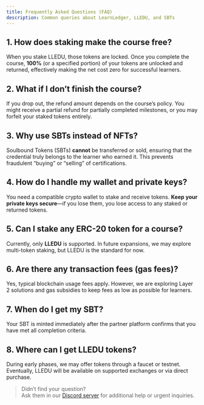 ```yaml
---
title: Frequently Asked Questions (FAQ)
description: Common queries about LearnLedger, LLEDU, and SBTs
---
```


## 1. How does staking make the course free?
When you stake LLEDU, those tokens are locked. Once you complete the course, **100%** (or a specified portion) of your tokens are unlocked and returned, effectively making the net cost zero for successful learners.

## 2. What if I don’t finish the course?
If you drop out, the refund amount depends on the course’s policy. You might receive a partial refund for partially completed milestones, or you may forfeit your staked tokens entirely.

## 3. Why use SBTs instead of NFTs?
Soulbound Tokens (SBTs) **cannot** be transferred or sold, ensuring that the credential truly belongs to the learner who earned it. This prevents fraudulent “buying” or “selling” of certifications.

## 4. How do I handle my wallet and private keys?
You need a compatible crypto wallet to stake and receive tokens. **Keep your private keys secure**—if you lose them, you lose access to any staked or returned tokens.

## 5. Can I stake any ERC-20 token for a course?
Currently, only **LLEDU** is supported. In future expansions, we may explore multi-token staking, but LLEDU is the standard for now.

## 6. Are there any transaction fees (gas fees)?
Yes, typical blockchain usage fees apply. However, we are exploring Layer 2 solutions and gas subsidies to keep fees as low as possible for learners.

## 7. When do I get my SBT?
Your SBT is minted immediately after the partner platform confirms that you have met all completion criteria.

## 8. Where can I get LLEDU tokens?
During early phases, we may offer tokens through a faucet or testnet. Eventually, LLEDU will be available on supported exchanges or via direct purchase.

> Didn’t find your question?  
> Ask them in our [Discord server](https://discord.gg/K3QtvpB5BB) for additional help or urgent inquiries.